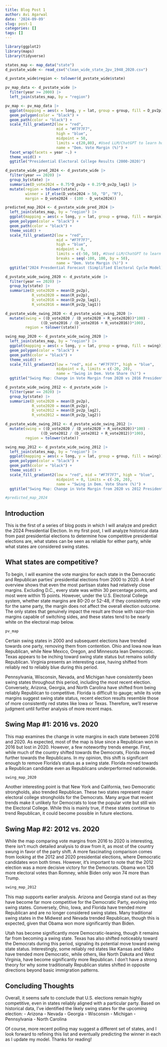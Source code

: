 ---
title: Blog Post 1
author: Avi Agarwal
date: '2024-09-09'
slug: post-1
categories: []
tags: []
---

```{r, echo = FALSE, message = FALSE, warning=FALSE}
library(ggplot2)
library(maps)
library(tidyverse)
```

```{r, echo= FALSE, message = FALSE, warning=FALSE}
states_map <- map_data("state")
d_pvstate_wide <- read_csv("clean_wide_state_2pv_1948_2020.csv")
```

```{r, echo= FALSE, message = FALSE, warning=FALSE}
d_pvstate_wide$region <- tolower(d_pvstate_wide$state)

pv_map_data <- d_pvstate_wide |>
  filter(year >= 2000) |>
  left_join(states_map, by = "region") 
```

```{r, echo= FALSE, message = FALSE, warning = FALSE}
pv_map <- pv_map_data |> 
  ggplot(mapping = aes(x = long, y = lat, group = group, fill = D_pv2p)) + 
  geom_polygon(color = "black") +  
  geom_path(color = "black") +  
  scale_fill_gradient2(low = "red",
                       mid = "#F7F7F7",
                       high = "blue",
                       midpoint = 50,
                       limits = c(20,80), #Used LLM/ChatGPT to learn how to add limits and breaks
                       name = "Dem. Vote Margin (%)") + 
  facet_wrap(facets = year ~.) + 
  theme_void() +
  ggtitle("Presidential Electoral College Results (2000-2020)")
```


```{r, echo= FALSE, message = FALSE, warning=FALSE}
d_pvstate_wide_pred_2024 <- d_pvstate_wide |>
  filter(year == 2020) |> 
  group_by(state) |>
  summarize(D_vote2024 = 0.75*D_pv2p + 0.25*D_pv2p_lag1) |>
  mutate(region = tolower(state),
         winner = if_else(D_vote2024 > 50, "D", "R"), 
         margin = D_vote2024 - (100 - D_vote2024))
```   


```{r, echo= FALSE, message = FALSE, warning=FALSE}

predicted_map_2024 <- d_pvstate_wide_pred_2024 |>
  left_join(states_map, by = "region") |>
  ggplot(mapping = aes(x = long, y = lat, group = group, fill = margin)) + 
  geom_polygon(color = "black") +  
  geom_path(color = "black") + 
  theme_void() + 
  scale_fill_gradient2(low = "red",
                       mid = "#F7F7F7",
                       high = "blue",
                       midpoint = 0,
                       limits = c(-50, 50), #Used LLM/ChatGPT to learn how to add limits and breaks
                       breaks = seq(-100, 100, by = 50),
                       name = "Dem. Vote Margin (%)") +
  ggtitle("2024 Presdential Forecast (Simplified Electoral Cycle Model)")

```



```{r, echo= FALSE, message = FALSE, warning=FALSE}
d_pvstate_wide_swing_2020 <- d_pvstate_wide |>
  filter(year == 2020) |> 
  group_by(state) |>
  summarize(D_vote2020 = mean(D_pv2p), 
            R_vote2020 = mean(R_pv2p),
            D_vote2016 = mean(D_pv2p_lag1),
            R_vote2016 = mean(R_pv2p_lag1)) 

d_pvstate_wide_swing_2020 <- d_pvstate_wide_swing_2020 |>
  mutate(swing = ((D_vote2020 / (D_vote2020 + R_vote2020))*100) - 
                ((D_vote2016 / (D_vote2016 + R_vote2016))*100),
         region = tolower(state))

swing_map_2020 <- d_pvstate_wide_swing_2020 |>
  left_join(states_map, by = "region") |>
  ggplot(mapping = aes(x = long, y = lat, group = group, fill = swing)) + 
  geom_polygon(color = "black") + 
  geom_path(color = "black") +
  theme_void() + 
  scale_fill_gradient2(low = "red", mid = "#F7F7F7", high = "blue",
                       midpoint = 0, limits = c(-20, 20),
                       name = "Swing in Dem. Vote Share (%)") +
  ggtitle("Swing Map: Change in Vote Margin from 2020 vs 2016 Presidential Election")
```




```{r, echo= FALSE, message = FALSE, warning=FALSE}
d_pvstate_wide_swing_2012 <- d_pvstate_wide |>
  filter(year == 2020) |> 
  group_by(state) |>
  summarize(D_vote2020 = mean(D_pv2p), 
            R_vote2020 = mean(R_pv2p),
            D_vote2012 = mean(D_pv2p_lag2),
            R_vote2012 = mean(R_pv2p_lag2)) 

d_pvstate_wide_swing_2012 <- d_pvstate_wide_swing_2012 |>
  mutate(swing = ((D_vote2020 / (D_vote2020 + R_vote2020))*100) - 
                ((D_vote2012 / (D_vote2012 + R_vote2012))*100),
         region = tolower(state))

swing_map_2012 <- d_pvstate_wide_swing_2012 |>
  left_join(states_map, by = "region") |>
  ggplot(mapping = aes(x = long, y = lat, group = group, fill = swing)) + 
  geom_polygon(color = "black") + 
  geom_path(color = "black") +
  theme_void() + 
  scale_fill_gradient2(low = "red", mid = "#F7F7F7", high = "blue",
                       midpoint = 0, limits = c(-20, 20),
                       name = "Swing in Dem. Vote Share (%)") +
  ggtitle("Swing Map: Change in Vote Margin from 2020 vs 2012 Presidential Election")
```


```{r, echo= FALSE, message = FALSE, warning=FALSE}
#predicted_map_2024
```

## Introduction

This is the first of a series of blog posts in which I will analyze and predict the 2024 Presidential Election. In my first post, I will analyze historical data from past presidential elections to determine how competitive presidential elections are, what states can be seen as reliable for either party, while what states are considered swing states.

## What states are competitive?

To begin, I will examine the vote margins for each state in the Democratic and Republican parties' presidential elections from 2000 to 2020. A brief overview shows that even the most partisan states had relatively close margins. Excluding D.C., every state was within 30 percentage points, and most were within 15 points. However, under the U.S. Electoral College system, whether state margins are 80-20 or 52-48, if they consistently vote for the same party, the margin does not affect the overall election outcome. The only states that genuinely impact the result are those with razor-thin margins capable of switching sides, and these states tend to be nearly white on the electoral map below.


```{r, echo= FALSE, message = FALSE, warning=FALSE,fig.height=4, fig.width= 16 }
pv_map
```

Certain swing states in 2000 and subsequent elections have trended towards one party, removing them from contention. Ohio and Iowa now lean Republican, while New Mexico, Oregon, and Minnesota lean Democratic. Texas appears to be inching toward swing state status but remains solidly Republican. Virginia presents an interesting case, having shifted from reliably red to reliably blue during this period.

Pennsylvania, Wisconsin, Nevada, and Michigan have consistently been swing states throughout this period, including the most recent election. Conversely, Arizona, Georgia, and North Carolina have shifted from being reliably Republican to competitive. Florida is difficult to gauge; while its vote margins suggest swing state status, recent election results resemble those of more consistently red states like Iowa or Texas. Therefore, we'll reserve judgment until further analysis of more recent maps.

## Swing Map #1: 2016 vs. 2020

This map examines the change in vote margins in each state between 2016 and 2020. As expected, most of the map is blue since a Republican won in 2016 but lost in 2020. However, a few noteworthy trends emerge. First, while much of the country shifted towards the Democrats, Florida moved further towards the Republicans. In my opinion, this shift is significant enough to remove Florida's status as a swing state. Florida moved towards a Republican candidate even as Republicans underperformed nationwide.

```{r, echo= FALSE, message = FALSE, warning=FALSE, fig.height=4, fig.width= 16 }
swing_map_2020
```

Another interesting point is that New York and California, two Democratic strongholds, also trended Republican. These two states represent major electoral college strongholds for the Democrats. Many argue that recent trends make it unlikely for Democrats to lose the popular vote but still win the Electoral College. While this is mainly true, if these states continue to trend Republican, it could become possible in future elections.

## Swing Map #2: 2012 vs. 2020

While the map comparing vote margins from 2016 to 2020 is interesting, there isn’t much detailed analysis to draw from it, as most of the country swung in favor of the party shift. A more fascinating comparison comes from looking at the 2012 and 2020 presidential elections, where Democratic candidates won both times. However, it’s important to note that the 2012 election was a more decisive victory for the Democrats. Obama won 126 more electoral votes than Romney, while Biden only won 74 more than Trump.

```{r, echo= FALSE, message = FALSE, warning=FALSE, fig.height=4, fig.width=16 }
swing_map_2012
```

This map supports earlier analysis. Arizona and Georgia stand out as they have become far more competitive for the Democratic Party, evolving into swing states. Conversely, Ohio, Iowa, and Florida have trended more Republican and are no longer considered swing states. Many traditional swing states in the Midwest and Nevada trended Republican, though this is expected, given that Obama won more significantly than Biden.

Utah has become significantly more Democratic-leaning, though it remains far from becoming a swing state. Texas has also shifted noticeably toward the Democrats during this period, signaling its potential move toward swing state status. Interestingly, some reliably red states like Kansas and Idaho have trended more Democratic, while others, like North Dakota and West Virginia, have become significantly more Republican. I don't have a strong theory for why some traditionally Republican states shifted in opposite directions beyond basic immigration patterns.

## Concluding Thoughts

Overall, it seems safe to conclude that U.S. elections remain highly competitive, even in states reliably aligned with a particular party. Based on historical data, I’ve identified the likely swing states for the upcoming election:
  - Arizona
  - Nevada
  - Georgia
  - Wisconsin
  - Michigan
  - Pennsylvania
  - North Carolina

Of course, more recent polling may suggest a different set of states, and I look forward to refining this list and eventually predicting the winner in each as I update my model. Thanks for reading!

